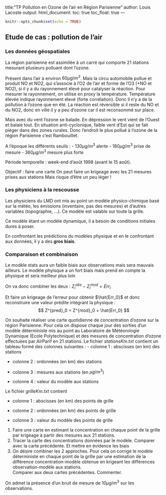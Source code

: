 title:"TP Pollution en Ozone de l'air en Région Parisienne"
author: Louis Lacoste
output:
  html_document:
    toc: true
    toc_float: true
---

```r
knitr::opts_chunk$set(echo = TRUE)
```

## Etude de cas : pollution de l'air

### Les données géospatiales
La région parisienne est assimilée à un carré qui comporte 21 stations mesurant
plusieurs polluant dont l'ozone.

Présent dans l'air à environ $60 \mu g/m^3$.
Mais la circu automobile pollue et produit NO et NO2, qui s'associe à l'O2 de 
l'air et forme de l'O3 (+NO et NO2), si il y a du rayonnement élevé pour catalyser la 
réaction. Pour mesurer le rayonnement, on utilise en proxy la température.
Température élevée indique rayonnement élevé (forte corrélation). 
Donc il n'y a de la pollution à l'ozone que en été.
La réaction est réversible si il reste du NO et du NO2, donc en ville il y a peu
d'ozone car il est reconsommé sur place.


Mais avec du vent l'ozone se balade.
En dépression le vent vient de l'Ouest et balaie tout.
En situation anti-cyclonique, faible vent d'Est qui se fait piéger dans des 
zones rurales.
Donc l'endroit le plus pollué à l'ozone de la région Parisienne c'est 
Rambouillet.

A l'époque les différents seuils :
- $130\mu g/m^3$ alerte
- $180\mu g/m^3$ prise de mesure
- $360\mu g/m^3$ mesure plus forte

Période temporelle : week-end d'août 1998 (avant le 15 août).

Objectif : faire une carte
On peut faire un krigeage avec les 21 mesures prises aux stations
Mais risque d'être un peu léger !

### Les physiciens à la rescousse

Les physiciens du LMD ont mis au point un modèle physico-chimique basé sur la
météo, les émissions (inventaire, pas des mesures) et d'autres variables 
(topographie, ...). Ce modèle est valable sur toute la grille.

Ce modèle étant un modèle dynamique, il a besoin de conditions initiales dures à
poser.

En confrontant les prédictions du modèles physique et en le confrontant aux 
données, il y a des **gros biais**.


### Comparaison et combinaison
Le modèle stats aura un faible biais aux observations mais sera mauvais 
ailleurs.
Le modèle phyisque a un fort biais mais prend en compte la physique et sera 
meilleur plus loin

On va donc combiner les deux :
$Z^{obs}_i - Z^{mod}_i = Err_i$

Et faire un krigeage de l'erreur pour obtenir $\hat{Err_0}$ et donc reconstruire
une valeur prédite intégrant la physique :
$$ Z^{pred}_0 = Z^{mod}_0 + \hat{Err_0} $$

On souhaite réaliser une carte quotidienne de concentration d'ozone sur la région Parisienne. Pour cela on
dispose chaque jour des sorties d'un modèle déterministe mis au point au Laboratoire de Météorologie
Dynamique (Ecole Polytechnique) et des mesures de
concentration d'ozone effectuées par AirParif en 21 stations.
Le fichier *stationsKm.txt*  contient un tableau formé des colonnes suivantes :
- colonne 1 : abscisses (en km) des stations

- colonne 2 : ordonnées (en km) des stations

- colonne 3 : mesures aux stations (en $\mu g/m^3$)

- colonne 4 : valeur du modèle aux stations

Le fichier *grilleKm.txt* contient

- colonne 1 : abscisses (en km) des points de grille

- colonne 2 : ordonnées (en km) des points de grille

- colonne 3 : valeur du modèle des points de grille

1. Faire une carte en estimant la concentration en chaque point de 
la grille par krigeage à partir des mesures aux 21 stations. 
2. Tracer la carte des concentrations données par le modèle.
Comparer avec la carte précédente. Et mettre en évidence les biais
3.  On désire combiner les 2 approches. Pour cela on corrige le modèle 
déterministe en chaque point de la grille par une estimation de
la différence concentration-modèle obtenue en krigeant les différences 
observation-modèle aux stations.     
Comparer aux deux cartes précédentes. Commenter.

On admet la présence d'un bruit de mesure de $10\mu g/m^3$ sur les observations.
